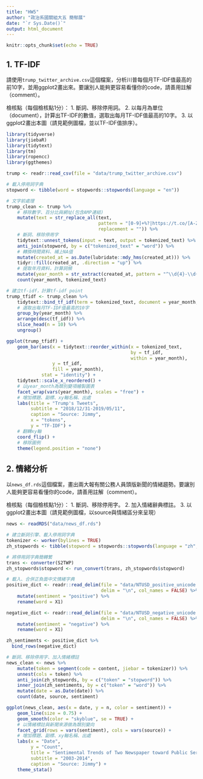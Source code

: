 ```yaml
---
title: "HW5"
author: "政治系國關組大五 簡郁展"
date: "`r Sys.Date()`"
output: html_document
---
```


```r
knitr::opts_chunk$set(echo = TRUE)
```

## 1. TF-IDF

請使用`trump_twitter_archive.csv`這個檔案，分析川普每個月TF-IDF值最高的前10字，並用ggplot2畫出來。要讓別人能夠更容易看懂你的code，請善用註解（comment）。

檢核點（每個檢核點1分）：
1. 斷詞、移除停用詞。
2. 以每月為單位（document），計算出TF-IDF的數值，選取出每月TF-IDF值最高的10字。
3. 以ggplot2畫出本圖（請見範例圖檔，並以TF-IDF值排序）。

```r
library(tidyverse)
library(jiebaR)
library(tidytext)
library(tm)
library(ropencc)
library(ggthemes)
```

```r
trump <- readr::read_csv(file = "data/trump_twitter_archive.csv")

# 載入停用詞字典
stopword <- tibble(word = stopwords::stopwords(language = "en"))

# 文字前處理
trump_clean <- trump %>%
    # 移除數字、百分比與網址(包含AMP連結)
    mutate(text = str_replace_all(text, 
                                  pattern = "[0-9]+%?|https://t.co/[A-Za-z\\d]+|&amp;",
                                  replacement = "")) %>%
    # 斷詞、移除停用字
    tidytext::unnest_tokens(input = text, output = tokenized_text) %>%
    anti_join(stopword, by = c("tokenized_text" = "word")) %>%
    # 轉換時間資料、補上NA值
    mutate(created_at = as.Date(lubridate::mdy_hms(created_at))) %>%
    tidyr::fill(created_at, .direction = "up") %>%
    # 提取年月資料，計算詞頻
    mutate(year_month = str_extract(created_at, pattern = "^\\d{4}-\\d{2}")) %>%
    count(year_month, tokenized_text)

# 建立tf-idf，計算tf-idf point
trump_tfidf <- trump_clean %>% 
    tidytext::bind_tf_idf(term = tokenized_text, document = year_month, n = n) %>%
    # 選取出每月TF-IDF值最高的10字
    group_by(year_month) %>%
    arrange(desc(tf_idf)) %>%
    slice_head(n = 10) %>%
    ungroup()

ggplot(trump_tfidf) +
    geom_bar(aes(x = tidytext::reorder_within(x = tokenized_text, 
                                              by = tf_idf, 
                                              within = year_month), 
                 y = tf_idf, 
                 fill = year_month), 
             stat = "identity") +
    tidytext::scale_x_reordered() +
    # 以year_month為類別變項繪製圖表
    facet_wrap(vars(year_month), scales = "free") +
    # 增加標題、副標、xy軸名稱、出處
    labs(title = "Trump's Tweets", 
         subtitle = "2018/12/31-2019/05/11", 
         caption = "Source: Jimmy", 
         x = "tokens", 
         y = "TF-IDF") + 
    # 翻轉xy軸
    coord_flip() +
    # 移除圖例
    theme(legend.position = "none")
```

## 2. 情緒分析

以`news_df.rds`這個檔案，畫出兩大報有關公務人員頭版新聞的情緒趨勢。要讓別人能夠更容易看懂你的code，請善用註解（comment）。

檢核點（每個檢核點1分）：
1. 斷詞、移除停用字。
2. 加入情緒辭典標註。
3. 以ggplot2畫出本圖（請見範例圖檔，以source與情緒區分來呈現）

```r
news <- readRDS("data/news_df.rds")

# 建立斷詞引擎、載入停用詞字典
tokenizer <- worker(bylines = TRUE)
zh_stopwords <- tibble(stopword = stopwords::stopwords(language = "zh", source = "misc"))

# 將停用詞字典簡轉繁
trans <- converter(S2TWP)
zh_stopwords$stopword <- run_convert(trans, zh_stopwords$stopword)

# 載入、合併正負面中文情緒字典
positive_dict <- readr::read_delim(file = "data/NTUSD_positive_unicode.txt", 
                                   delim = "\n", col_names = FALSE) %>% 
    mutate(sentiment = "positive") %>% 
    rename(word = X1)

negative_dict <- readr::read_delim(file = "data/NTUSD_negative_unicode.txt", 
                                   delim = "\n", col_names = FALSE) %>% 
    mutate(sentiment = "negative") %>% 
    rename(word = X1)

zh_sentiments <- positive_dict %>% 
  bind_rows(negative_dict)

# 斷詞、移除停用字、加入情緒標註
news_clean <- news %>%
    mutate(token = segment(code = content, jiebar = tokenizer)) %>% 
    unnest(cols = token) %>%
    anti_join(zh_stopwords, by = c("token" = "stopword")) %>%
    inner_join(zh_sentiments, by = c("token" = "word")) %>%
    mutate(date = as.Date(date)) %>%
    count(date, source, sentiment)

ggplot(news_clean, aes(x = date, y = n, color = sentiment)) + 
    geom_line(size = 0.75) + 
    geom_smooth(color = "skyblue", se = TRUE) +
    # 以情緒標註與新聞來源做為類別變向
    facet_grid(rows = vars(sentiment), cols = vars(source)) +
    # 增加標題、副標、xy軸名稱、出處
    labs(x = "Date", 
         y = "Count",
         title = "Sentimental Trends of Two Newspaper toward Public Servant",
         subtitle = "2003-2014", 
         caption = "Source: Jimmy") +
    theme_stata()
```

